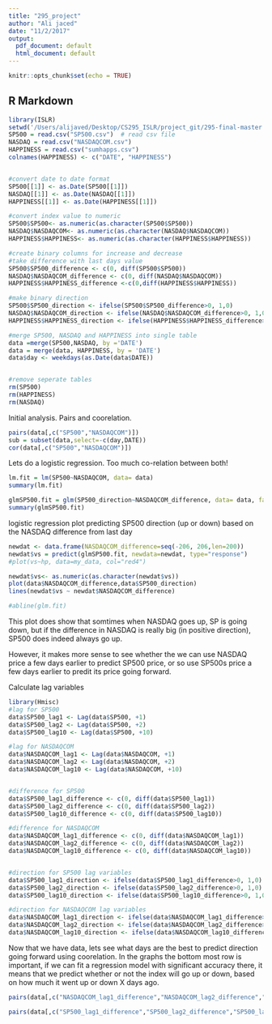 ```yaml
---
title: "295_project"
author: "Ali jaced"
date: "11/2/2017"
output:
  pdf_document: default
  html_document: default
---
```


```r
knitr::opts_chunk$set(echo = TRUE)
```

## R Markdown


```r
library(ISLR)
setwd('/Users/alijaved/Desktop/CS295_ISLR/project_git/295-final-master')
SP500 = read.csv("SP500.csv")  # read csv file 
NASDAQ = read.csv("NASDAQCOM.csv")
HAPPINESS = read.csv("sumhapps.csv")
colnames(HAPPINESS) <- c("DATE", "HAPPINESS")


#convert date to date format
SP500[[1]] <- as.Date(SP500[[1]])
NASDAQ[[1]] <- as.Date(NASDAQ[[1]])
HAPPINESS[[1]] <- as.Date(HAPPINESS[[1]])

#convert index value to numeric
SP500$SP500<- as.numeric(as.character(SP500$SP500))
NASDAQ$NASDAQCOM<- as.numeric(as.character(NASDAQ$NASDAQCOM))
HAPPINESS$HAPPINESS<- as.numeric(as.character(HAPPINESS$HAPPINESS))

#create binary columns for increase and decrease
#take difference with last days value
SP500$SP500_difference <- c(0, diff(SP500$SP500))
NASDAQ$NASDAQCOM_difference <- c(0, diff(NASDAQ$NASDAQCOM))
HAPPINESS$HAPPINESS_difference <-c(0,diff(HAPPINESS$HAPPINESS))

#make binary direction
SP500$SP500_direction <- ifelse(SP500$SP500_difference>0, 1,0)
NASDAQ$NASDAQCOM_direction <- ifelse(NASDAQ$NASDAQCOM_difference>0, 1,0)
HAPPINESS$HAPPINESS_direction <- ifelse(HAPPINESS$HAPPINESS_difference>0, 1,0)

#merge SP500, NASDAQ and HAPPINESS into single table
data =merge(SP500,NASDAQ, by ='DATE')
data = merge(data, HAPPINESS, by = 'DATE')
data$day <- weekdays(as.Date(data$DATE))


#remove seperate tables
rm(SP500)
rm(HAPPINESS)
rm(NASDAQ)
```

Initial analysis. Pairs and coorelation.



```r
pairs(data[,c("SP500","NASDAQCOM")])
sub = subset(data,select=-c(day,DATE))
cor(data[,c("SP500","NASDAQCOM")])
```





Lets do a logistic regression. Too much co-relation between both!

```r

lm.fit = lm(SP500~NASDAQCOM, data= data)
summary(lm.fit)
```
```r
glmSP500.fit = glm(SP500_direction~NASDAQCOM_difference, data= data, family = binomial)
summary(glmSP500.fit)


```



logistic regression plot predicting SP500 direction (up or down) based on the NASDAQ difference from last day

```r
newdat <- data.frame(NASDAQCOM_difference=seq(-206, 206,len=200))
newdat$vs = predict(glmSP500.fit, newdata=newdat, type="response")
#plot(vs~hp, data=my_data, col="red4")

newdat$vs<- as.numeric(as.character(newdat$vs))
plot(data$NASDAQCOM_difference,data$SP500_direction)
lines(newdat$vs ~ newdat$NASDAQCOM_difference)

#abline(glm.fit)
```

This plot does show that somtimes when NASDAQ goes up, SP is going down, but if the difference in NASDAQ is really big (in positive direction), SP500 does indeed always go up.

However, it makes more sense to see whether the we can use NASDAQ price a few days earlier to predict SP500 price, or so use SP500s price a few days earlier to predit its price going forward.

Calculate lag variables

```r
library(Hmisc)
#lag for SP500
data$SP500_lag1 <- Lag(data$SP500, +1)
data$SP500_lag2 <- Lag(data$SP500, +2)
data$SP500_lag10 <- Lag(data$SP500, +10)

#lag for NASDAQCOM
data$NASDAQCOM_lag1 <- Lag(data$NASDAQCOM, +1)
data$NASDAQCOM_lag2 <- Lag(data$NASDAQCOM, +2)
data$NASDAQCOM_lag10 <- Lag(data$NASDAQCOM, +10)


#difference for SP500
data$SP500_lag1_difference <- c(0, diff(data$SP500_lag1))
data$SP500_lag2_difference <- c(0, diff(data$SP500_lag2))
data$SP500_lag10_difference <- c(0, diff(data$SP500_lag10))

#difference for NASDAQCOM
data$NASDAQCOM_lag1_difference <- c(0, diff(data$NASDAQCOM_lag1))
data$NASDAQCOM_lag2_difference <- c(0, diff(data$NASDAQCOM_lag2))
data$NASDAQCOM_lag10_difference <- c(0, diff(data$NASDAQCOM_lag10))


#direction for SP500 lag variables
data$SP500_lag1_direction <- ifelse(data$SP500_lag1_difference>0, 1,0)
data$SP500_lag2_direction <- ifelse(data$SP500_lag2_difference>0, 1,0)
data$SP500_lag10_direction <- ifelse(data$SP500_lag10_difference>0, 1,0)

#direction for NASDAQCOM lag variables
data$NASDAQCOM_lag1_direction <- ifelse(data$NASDAQCOM_lag1_difference>0, 1,0)
data$NASDAQCOM_lag2_direction <- ifelse(data$NASDAQCOM_lag2_difference>0, 1,0)
data$NASDAQCOM_lag10_direction <- ifelse(data$NASDAQCOM_lag10_difference>0, 1,0)

```

Now that we have data, lets see what days are the best to predict direction going forward using coorelation. In the graphs the bottom most row is important, if we can fit a regression model with significant accuracy there, it means that we predict whether or not the index will go up or down, based on how much it went up or down X days ago. 

```r
pairs(data[,c("NASDAQCOM_lag1_difference","NASDAQCOM_lag2_difference","NASDAQCOM_lag10_difference","SP500_direction")])

pairs(data[,c("SP500_lag1_difference","SP500_lag2_difference","SP500_lag10_difference","NASDAQCOM_direction")])
```




